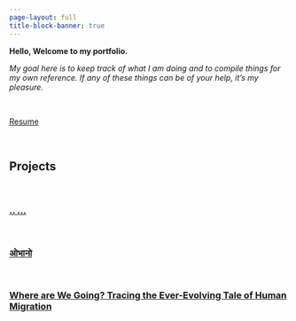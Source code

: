 ```yaml
---
page-layout: full
title-block-banner: true
---
```


**Hello, Welcome to my portfolio.**

*My goal here is to keep track of what I am doing and to compile things for my own reference. If any of these things can be of your help, it's my pleasure.*

\

[Resume](https://1nishbh.github.io/resume/){target="_blank"}


\

## Projects

\

### [.. ...](https://github.com/1nishbh/novel.git){target="_blank"}
\

### [ओभानो](https://1nishbh.github.io/-/#/title-slide){target="_blank"}
\

### [Where are We Going? Tracing the Ever-Evolving Tale of Human Migration](https://1nishbh.github.io/Migration-Our-Story-as-a-Mobile-Species/blog.html){target="_blank"}